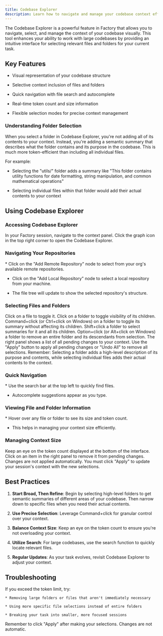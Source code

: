 ```yaml
---
title: Codebase Explorer
description: Learn how to navigate and manage your codebase context efficiently using Factory's Codebase Explorer
---
```


The Codebase Explorer is a powerful feature in Factory that allows you to navigate, select, and manage the context of your codebase visually. This tool enhances your ability to work with large codebases by providing an intuitive interface for selecting relevant files and folders for your current task.

## Key Features

* Visual representation of your codebase structure

* Selective context inclusion of files and folders

* Quick navigation with file search and autocomplete

* Real-time token count and size information

* Flexible selection modes for precise context management

### Understanding Folder Selection

When you select a folder in Codebase Explorer, you're not adding all of its contents to your context. Instead, you're adding a semantic summary that describes what the folder contains and its purpose in the codebase. This is much more token-efficient than including all individual files.

For example:

* Selecting the "utils/" folder adds a summary like "This folder contains utility functions for date formatting, string manipulation, and common mathematical operations"

* Selecting individual files within that folder would add their actual contents to your context

## Using Codebase Explorer

### Accessing Codebase Explorer

<Steps>
  <Step title="Open Context Panel">
    In your Factory session, navigate to the context panel.
  </Step>

  <Step title="Launch Codebase Explorer">
    Click the graph icon in the top right corner to open the Codebase Explorer.
  </Step>
</Steps>

### Navigating Your Repositories

<Accordion title="Repository Selection">
  * Click on the "Add Remote Repository" node to select from your org's available remote repositories.

  * Click on the "Add Local Repository" node to select a local repository from your machine.

  * The file tree will update to show the selected repository's structure.
</Accordion>

### Selecting Files and Folders

<Steps>
  <Step title="Basic Selection">
    Click on a file to toggle it. Click on a folder to toggle visibility of its children.
  </Step>

  <Step title="Precise Selection">
    Command+click (or Ctrl+click on Windows) on a folder to toggle its summary without affecting its children.
  </Step>

  <Step title="Folder Selection">
    Shift+click a folder to select summaries for it and all its children.
  </Step>

  <Step title="Remove Descendants">
    Option+click (or Alt+click on Windows) a folder to remove an entire folder and its descendants from selection.
  </Step>

  <Step title="Pending Changes">
    The right panel shows a list of all pending changes to your context.
  </Step>

  <Step title="Apply or Undo">
    Use the "Apply" button to apply all pending changes or "Undo All" to remove all selections.
  </Step>
</Steps>

<Note>
  Remember: Selecting a folder adds a high-level description of its purpose and contents, while selecting individual files adds their actual contents to the context.
</Note>

### Quick Navigation

<Accordion title="File Search">
  * Use the search bar at the top left to quickly find files.

  * Autocomplete suggestions appear as you type.
</Accordion>

### Viewing File and Folder Information

<Accordion title="Size and Token Information">
  * Hover over any file or folder to see its size and token count.

  * This helps in managing your context size efficiently.
</Accordion>

### Managing Context Size

<Steps>
  <Step title="Monitor Token Usage">
    Keep an eye on the token count displayed at the bottom of the interface.
  </Step>

  <Step title="Remove Pending Changes">
    Click on an item in the right panel to remove it from pending changes.
  </Step>
</Steps>

<Note>
  Changes are not applied automatically. You must click "Apply" to update your session's context with the new selections.
</Note>

## Best Practices

1. **Start Broad, Then Refine**: Begin by selecting high-level folders to get semantic summaries of different areas of your codebase. Then narrow down to specific files when you need their actual contents.

2. **Use Precise Selection**: Leverage Command+click for granular control over your context.

3. **Balance Context Size**: Keep an eye on the token count to ensure you're not overloading your context.

4. **Utilize Search**: For large codebases, use the search function to quickly locate relevant files.

5. **Regular Updates**: As your task evolves, revisit Codebase Explorer to adjust your context.

## Troubleshooting

<AccordionGroup>
  <Accordion title="Context Too Large">
    If you exceed the token limit, try:

    * Removing large folders or files that aren't immediately necessary

    * Using more specific file selections instead of entire folders

    * Breaking your task into smaller, more focused sessions
  </Accordion>

  <Accordion title="Changes Not Reflected">
    Remember to click "Apply" after making your selections. Changes are not automatic.
  </Accordion>
</AccordionGroup>